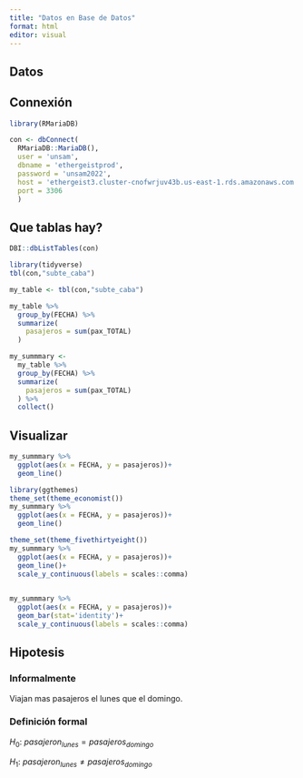 ```yaml
---
title: "Datos en Base de Datos"
format: html
editor: visual
---
```


## Datos

## Connexión

```r
library(RMariaDB)

con <- dbConnect(
  RMariaDB::MariaDB(),
  user = 'unsam',
  dbname = 'ethergeistprod',
  password = 'unsam2022',
  host = 'ethergeist3.cluster-cnofwrjuv43b.us-east-1.rds.amazonaws.com',
  port = 3306
  )
```

## Que tablas hay?

```r
DBI::dbListTables(con)
```

```r
library(tidyverse)
tbl(con,"subte_caba")
```

```r
my_table <- tbl(con,"subte_caba")

my_table %>% 
  group_by(FECHA) %>% 
  summarize(
    pasajeros = sum(pax_TOTAL)
  )
```

```r
my_summmary <- 
  my_table %>% 
  group_by(FECHA) %>% 
  summarize(
    pasajeros = sum(pax_TOTAL)
  ) %>% 
  collect()
```

## Visualizar

```r
my_summmary %>% 
  ggplot(aes(x = FECHA, y = pasajeros))+
  geom_line()
```

```r
library(ggthemes)
theme_set(theme_economist())
my_summmary %>% 
  ggplot(aes(x = FECHA, y = pasajeros))+
  geom_line()

```

```r
theme_set(theme_fivethirtyeight())
my_summmary %>% 
  ggplot(aes(x = FECHA, y = pasajeros))+
  geom_line()+
  scale_y_continuous(labels = scales::comma)
  
```

```r
my_summmary %>% 
  ggplot(aes(x = FECHA, y = pasajeros))+
  geom_bar(stat='identity')+
  scale_y_continuous(labels = scales::comma)
```

## Hipotesis

### Informalmente

Viajan mas pasajeros el lunes que el domingo.

### Definición formal

$H_0$: $pasajeron_{lunes} = pasajeros_{domingo}$

$H_1$: $pasajeron_{lunes} \neq pasajeros_{domingo}$
